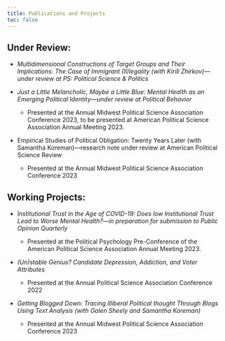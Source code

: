 ```yaml
---
title: Publications and Projects
toc: false
---
```


## Under Review:

-   *Multidimensional Constructions of Target Groups and Their Implications: The Case of Immigrant (Il)legality (with Kirill Zhirkov)---under review at PS: Political Science & Politics*

-   *Just a Little Melancholic, Maybe a Little Blue: Mental Health as an Emerging Political Identity---under review at Political Behavior*

    -   Presented at the Annual Midwest Political Science Association Conference 2023, to be presented at American Political Science Association Annual Meeting 2023.

```{=html}
<!-- -->
```
-   Empirical Studies of Political Obligation: Twenty Years Later (with Samantha Koreman)---research note under review at American Political Science Review

    -   Presented at the Annual Midwest Political Science Association Conference 2023

## Working Projects:

-   *Institutional Trust in the Age of COVID-19: Does low Institutional Trust Lead to Worse Mental Health?---in preparation for submission to Public Opinion Quarterly*

    -   Presented at the Political Psychology Pre-Conference of the American Political Science Association Annual Meeting 2023.

-   *(Un)stable Genius? Candidate Depression, Addiction, and Voter Attributes*

    -   Presented at the Annual Political Science Association Conference 2022

-   *Getting Blogged Down: Tracing Illiberal Political thought Through Blogs Using Text Analysis (with Galen Sheely and Samantha Koreman)*

    -   Presented at the Annual Midwest Political Science Association Conference 2023
